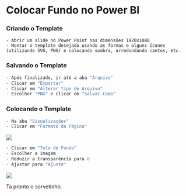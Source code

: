 # Colocar Fundo no Power BI

### Criando o Template

```         
- Abrir um slide no Power Point nas dimensões 1920x1080
- Montar o template desejado usando as formas e alguns ícones (utilizando SVG, PNG) e colocando sombra, arredondando cantos, etc.
```

### Salvando o Template

``` r
- Após finalizado, ir até a aba "Arquivo"
- Clicar em "Exportar"
- Clicar em "Alterar tipo de Arquivo"
- Escolher "PNG" e clicar em "Salvar Como"
```

### Colocando o Template

``` r
- Na aba "Visualizações" 
- Clicar em "Formato da Página" 
```

![](C:/Users/path/part1.png)

``` r
- Clicar em "Tela de Fundo" 
- Escolher a imagem
- Reduzir a transparência para 0
- Ajustar para "Ajuste"
```

![](C:/Users/path/part2.png)

Ta pronto o sorvetinho.
